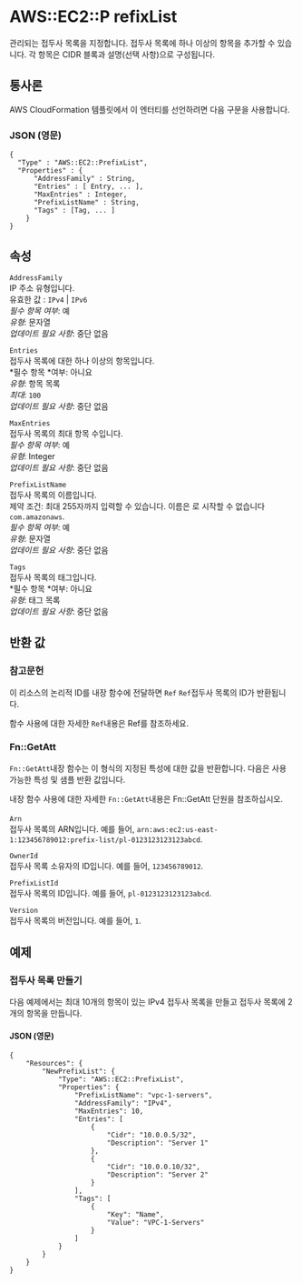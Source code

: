 # AWS::EC2::P refixList

관리되는 접두사 목록을 지정합니다. 접두사 목록에 하나 이상의 항목을 추가할 수 있습니다. 각 항목은 CIDR 블록과 설명(선택 사항)으로 구성됩니다.

## 통사론

AWS CloudFormation 템플릿에서 이 엔터티를 선언하려면 다음 구문을 사용합니다.

### JSON (영문)

```
{
  "Type" : "AWS::EC2::PrefixList",
  "Properties" : {
      "AddressFamily" : String,
      "Entries" : [ Entry, ... ],
      "MaxEntries" : Integer,
      "PrefixListName" : String,
      "Tags" : [Tag, ... ]
    }
}
```

## 속성

`AddressFamily`  
IP 주소 유형입니다.  
유효한 값 : `IPv4` | `IPv6`  
_필수 항목 여부_: 예  
_유형_: 문자열  
_업데이트 필요 사항_: 중단 없음

`Entries`  
접두사 목록에 대한 하나 이상의 항목입니다.  
*필수 항목 *여부: 아니요  
_유형_: 항목 목록  
_최대_: `100`  
_업데이트 필요 사항_: 중단 없음

`MaxEntries`  
접두사 목록의 최대 항목 수입니다.  
_필수 항목 여부_: 예  
_유형_: Integer  
_업데이트 필요 사항_: 중단 없음

`PrefixListName`  
접두사 목록의 이름입니다.  
제약 조건: 최대 255자까지 입력할 수 있습니다. 이름은 로 시작할 수 없습니다 `com.amazonaws`.  
_필수 항목 여부_: 예  
_유형_: 문자열  
_업데이트 필요 사항_: 중단 없음

`Tags`  
접두사 목록의 태그입니다.  
*필수 항목 *여부: 아니요  
_유형_: 태그 목록  
_업데이트 필요 사항_: 중단 없음

## 반환 값

### 참고문헌

이 리소스의 논리적 ID를 내장 함수에 전달하면 `Ref` `Ref`접두사 목록의 ID가 반환됩니다.

함수 사용에 대한 자세한 `Ref`내용은 Ref를 참조하세요.

### Fn::GetAtt

`Fn::GetAtt`내장 함수는 이 형식의 지정된 특성에 대한 값을 반환합니다. 다음은 사용 가능한 특성 및 샘플 반환 값입니다.

내장 함수 사용에 대한 자세한 `Fn::GetAtt`내용은 Fn::GetAtt 단원을 참조하십시오.

####

`Arn`  
접두사 목록의 ARN입니다. 예를 들어, `arn:aws:ec2:us-east-1:123456789012:prefix-list/pl-0123123123123abcd`.

`OwnerId`  
접두사 목록 소유자의 ID입니다. 예를 들어, `123456789012`.

`PrefixListId`  
접두사 목록의 ID입니다. 예를 들어, `pl-0123123123123abcd`.

`Version`  
접두사 목록의 버전입니다. 예를 들어, `1`.

## 예제

### 접두사 목록 만들기

다음 예제에서는 최대 10개의 항목이 있는 IPv4 접두사 목록을 만들고 접두사 목록에 2개의 항목을 만듭니다.

#### JSON (영문)

```
{
    "Resources": {
        "NewPrefixList": {
            "Type": "AWS::EC2::PrefixList",
            "Properties": {
                "PrefixListName": "vpc-1-servers",
                "AddressFamily": "IPv4",
                "MaxEntries": 10,
                "Entries": [
                    {
                        "Cidr": "10.0.0.5/32",
                        "Description": "Server 1"
                    },
                    {
                        "Cidr": "10.0.0.10/32",
                        "Description": "Server 2"
                    }
                ],
                "Tags": [
                    {
                        "Key": "Name",
                        "Value": "VPC-1-Servers"
                    }
                ]
            }
        }
    }
}
```
